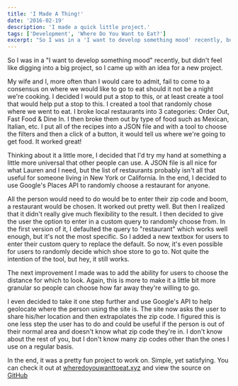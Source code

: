 ```yaml
---
title: 'I Made A Thing!'
date: '2016-02-19'
description: 'I made a quick little project.'
tags: ['Development', 'Where Do You Want to Eat?']
excerpt: "So I was in a 'I want to develop something mood' recently, but didn't feel like digging into a big project, so I came up with an idea for a new project."
---
```


So I was in a "I want to develop something mood" recently, but didn't feel like digging into a big project, so I came up with an idea for a new project.

My wife and I, more often than I would care to admit, fail to come to a consensus on where we would like to go to eat should it not be a night we're cooking. I decided I would put a stop to this, or at least create a tool that would help put a stop to this. I created a tool that randomly chose where we went to eat. I broke local restaurants into 3 categories: Order Out, Fast Food & Dine In. I then broke them out by type of food such as Mexican, Italian, etc. I put all of the recipes into a JSON file and with a tool to choose the filters and then a click of a button, it would tell us where we're going to get food. It worked great!

Thinking about it a little more, I decided that I'd try my hand at something a little more universal that other people can use. A JSON file is all nice for what Lauren and I need, but the list of restaurants probably isn't all that useful for someone living in New York or California. In the end, I decided to use Google's Places API to randomly choose a restaurant for anyone.

<PostImage
    src="/images/posts/2016-02-19-i-made-a-thing/where-do-you-want-to-eat.jpg"
    alt="Where Do You Want To Eat"
    width={1600}
    height={1000}
    centered
    shadowed
/>

All the person would need to do would be to enter their zip code and boom, a restaurant would be chosen. It worked out pretty well. But then I realized that it didn't really give much flexibility to the result. I then decided to give the user the option to enter in a custom query to randomly choose from. In the first version of it, I defaulted the query to "restaurant" which works well enough, but it's not the most specific. So I added a new textbox for users to enter their custom query to replace the default. So now, it's even possible for users to randomly decide which shoe store to go to. Not quite the intention of the tool, but hey, it still works.

The next improvement I made was to add the ability for users to choose the distance for which to look. Again, this is more to make it a little bit more granular so people can choose how far away they're willing to go.

I even decided to take it one step further and use Google's API to help geolocate where the person using the site is. The site now asks the user to share his/her location and then extrapolates the zip code. I figured this is one less step the user has to do and could be useful if the person is out of their normal area and doesn't know what zip code they're in. I don't know about the rest of you, but I don't know many zip codes other than the ones I use on a regular basis.

In the end, it was a pretty fun project to work on. Simple, yet satisfying. You can check it out at <a href="http://wheredoyouwanttoeat.xyz" target="_blank" rel="noopener">wheredoyouwanttoeat.xyz</a> and view the source on <a href="https://github.com/kpwags/Where-Do-You-Want-To-Eat" target="_blank" rel="noopener">GitHub</a>
